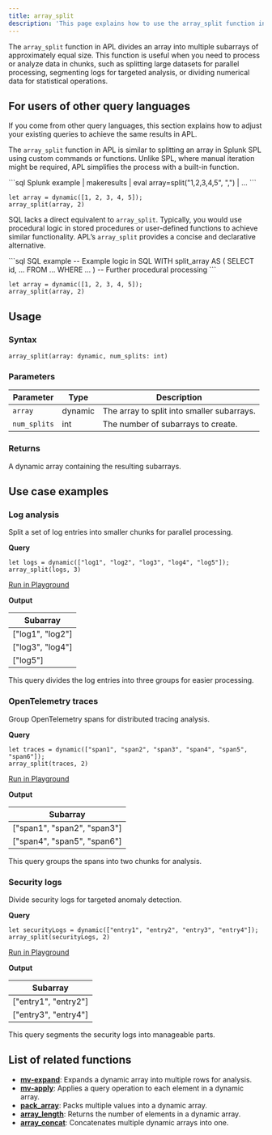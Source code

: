 ```yaml
---
title: array_split
description: 'This page explains how to use the array_split function in APL.'
---
```


The `array_split` function in APL divides an array into multiple subarrays of approximately equal size. This function is useful when you need to process or analyze data in chunks, such as splitting large datasets for parallel processing, segmenting logs for targeted analysis, or dividing numerical data for statistical operations.

## For users of other query languages

If you come from other query languages, this section explains how to adjust your existing queries to achieve the same results in APL.

<AccordionGroup>
<Accordion title="Splunk SPL users">

The `array_split` function in APL is similar to splitting an array in Splunk SPL using custom commands or functions. Unlike SPL, where manual iteration might be required, APL simplifies the process with a built-in function.

<CodeGroup>
```sql Splunk example
| makeresults | eval array=split("1,2,3,4,5", ",") | ...
```

```kusto APL equivalent
let array = dynamic([1, 2, 3, 4, 5]);
array_split(array, 2)
```
</CodeGroup>

</Accordion>
<Accordion title="ANSI SQL users">

SQL lacks a direct equivalent to `array_split`. Typically, you would use procedural logic in stored procedures or user-defined functions to achieve similar functionality. APL’s `array_split` provides a concise and declarative alternative.

<CodeGroup>
```sql SQL example
-- Example logic in SQL
WITH split_array AS (
    SELECT id, ... FROM ... WHERE ...
)
-- Further procedural processing
```

```kusto APL equivalent
let array = dynamic([1, 2, 3, 4, 5]);
array_split(array, 2)
```
</CodeGroup>

</Accordion>
</AccordionGroup>

## Usage

### Syntax

```kusto
array_split(array: dynamic, num_splits: int)
```

### Parameters

| Parameter     | Type   | Description                                      |
|---------------|--------|--------------------------------------------------|
| `array`       | dynamic | The array to split into smaller subarrays.      |
| `num_splits`  | int    | The number of subarrays to create.               |

### Returns

A dynamic array containing the resulting subarrays.

## Use case examples

### Log analysis

Split a set of log entries into smaller chunks for parallel processing.

**Query**

```kusto
let logs = dynamic(["log1", "log2", "log3", "log4", "log5"]);
array_split(logs, 3)
```

[Run in Playground](https://play.axiom.co/axiom-play-qf1k/explorer?initForm=%7B%22apl%22%3A%22let%20logs%20%3D%20dynamic%28%5B%5C%22log1%5C%22%2C%20%5C%22log2%5C%22%2C%20%5C%22log3%5C%22%2C%20%5C%22log4%5C%22%2C%20%5C%22log5%5C%22%5D%29%3B%20array_split%28logs%2C%203%29%22%7D)

**Output**

| Subarray  |
|-----------|
| ["log1", "log2"] |
| ["log3", "log4"] |
| ["log5"]         |

This query divides the log entries into three groups for easier processing.

### OpenTelemetry traces

Group OpenTelemetry spans for distributed tracing analysis.

**Query**

```kusto
let traces = dynamic(["span1", "span2", "span3", "span4", "span5", "span6"]);
array_split(traces, 2)
```

[Run in Playground](https://play.axiom.co/axiom-play-qf1k/explorer?initForm=%7B%22apl%22%3A%22let%20traces%20%3D%20dynamic%28%5B%5C%22span1%5C%22%2C%20%5C%22span2%5C%22%2C%20%5C%22span3%5C%22%2C%20%5C%22span4%5C%22%2C%20%5C%22span5%5C%22%2C%20%5C%22span6%5C%22%5D%29%3B%20array_split%28traces%2C%202%29%22%7D)

**Output**

| Subarray          |
|-------------------|
| ["span1", "span2", "span3"] |
| ["span4", "span5", "span6"] |

This query groups the spans into two chunks for analysis.

### Security logs

Divide security logs for targeted anomaly detection.

**Query**

```kusto
let securityLogs = dynamic(["entry1", "entry2", "entry3", "entry4"]);
array_split(securityLogs, 2)
```

[Run in Playground](https://play.axiom.co/axiom-play-qf1k/explorer?initForm=%7B%22apl%22%3A%22let%20securityLogs%20%3D%20dynamic%28%5B%5C%22entry1%5C%22%2C%20%5C%22entry2%5C%22%2C%20%5C%22entry3%5C%22%2C%20%5C%22entry4%5C%22%5D%29%3B%20array_split%28securityLogs%2C%202%29%22%7D)

**Output**

| Subarray        |
|-----------------|
| ["entry1", "entry2"] |
| ["entry3", "entry4"] |

This query segments the security logs into manageable parts.

## List of related functions

- [**mv-expand**](/apl/array-functions/mv-expand-function): Expands a dynamic array into multiple rows for analysis.
- [**mv-apply**](/apl/array-functions/mv-apply-function): Applies a query operation to each element in a dynamic array.
- [**pack_array**](/apl/array-functions/pack_array-function): Packs multiple values into a dynamic array.
- [**array_length**](/apl/array-functions/array_length-function): Returns the number of elements in a dynamic array.
- [**array_concat**](/apl/array-functions/array_concat-function): Concatenates multiple dynamic arrays into one.
